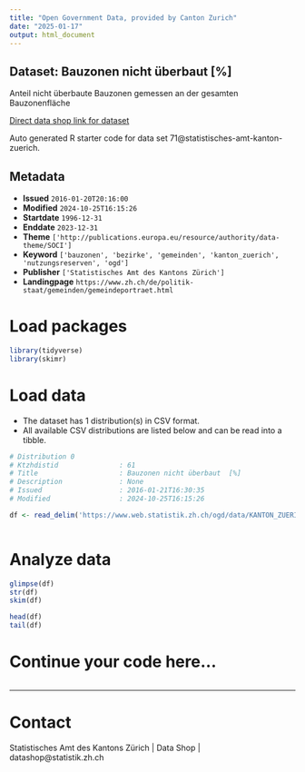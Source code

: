 ```yaml
---
title: "Open Government Data, provided by Canton Zurich"
date: "2025-01-17"
output: html_document
---
```


## Dataset: Bauzonen nicht überbaut [%]

Anteil nicht überbaute Bauzonen gemessen an der gesamten Bauzonenfläche

[Direct data shop link for dataset](https://www.zh.ch/de/politik-staat/statistik-daten/datenkatalog.html#/datasets/71@statistisches-amt-kanton-zuerich)

Auto generated R starter code for data set 71@statistisches-amt-kanton-zuerich.

## Metadata

- **Issued** `2016-01-20T20:16:00`
- **Modified** `2024-10-25T16:15:26`
- **Startdate** `1996-12-31`
- **Enddate** `2023-12-31`
- **Theme** `['http://publications.europa.eu/resource/authority/data-theme/SOCI']`
- **Keyword** `['bauzonen', 'bezirke', 'gemeinden', 'kanton_zuerich', 'nutzungsreserven', 'ogd']`
- **Publisher** `['Statistisches Amt des Kantons Zürich']`
- **Landingpage** `https://www.zh.ch/de/politik-staat/gemeinden/gemeindeportraet.html`


# Load packages

```r

library(tidyverse)
library(skimr)

```

# Load data

-   The dataset has 1 distribution(s) in CSV format.
-   All available CSV distributions are listed below and can be read into a tibble.

```r

# Distribution 0
# Ktzhdistid               : 61
# Title                    : Bauzonen nicht überbaut  [%]
# Description              : None
# Issued                   : 2016-01-21T16:30:35
# Modified                 : 2024-10-25T16:15:26

df <- read_delim('https://www.web.statistik.zh.ch/ogd/data/KANTON_ZUERICH_49.csv')



```

# Analyze data

```r

glimpse(df)
str(df)
skim(df)

head(df)
tail(df)

```

# Continue your code here...

```r

```

------------------------------------------------------------------------

# Contact

Statistisches Amt des Kantons Zürich | Data Shop | datashop@statistik.zh.ch
